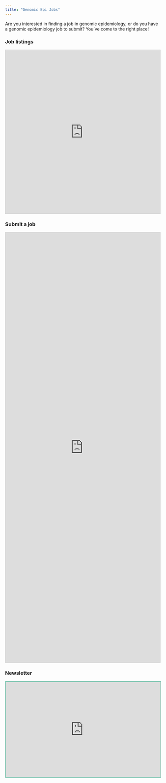 ```yaml
---
title: "Genomic Epi Jobs"
---
```


Are you interested in finding a job in genomic epidemiology, or do you have a genomic epidemiology job to submit? You've come to the right place!

### Job listings
```{=html}
<iframe class="airtable-embed" src="https://airtable.com/embed/appZKVQFemWryKC6o/shrdR7cChVrtSTSOU?backgroundColor=teal&layout=card&viewControls=on" frameborder="0" onmousewheel="" width="100%" height="533" style="background: transparent; border: 1px solid #ccc;"></iframe>
```

### Submit a job
```{=html}
<iframe class="airtable-embed" src="https://airtable.com/embed/appZKVQFemWryKC6o/pagEAnhvRzZDmfBUZ/form" frameborder="0" onmousewheel="" width="100%" height="1400" style="background: transparent; border: 1px solid #ccc;"></iframe>
```

### Newsletter
```{=html}
<iframe src="https://genomicepi.substack.com/embed" width="100%" height="310" style="border:2px solid #78c2ad; background:#f3969a;" frameborder="0" scrolling="no"></iframe>
```
